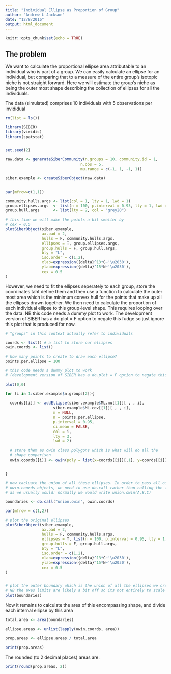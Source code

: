 ```yaml
---
title: "Individual Ellipse as Proportion of Group"
author: "Andrew L Jackson"
date: "12/8/2016"
output: html_document
---
```


```r
knitr::opts_chunk$set(echo = TRUE)
```

## The problem

We want to calculate the proportional ellipse area attributable to an individual who is part of a group. We can easily calculate an ellipse for an individual, but comparing that to a measure of the entire group's isotopic niche is not straight forward. Here we will estimate the group's niche as being the outer most shape describing the collection of ellipses for all the individuals.

The data (simulated) comprises 10 individuals with 5 observations per invididual

```r
rm(list = ls())

library(SIBER)
library(viridis)
library(spatstat)


set.seed(2)

raw.data <- generateSiberCommunity(n.groups = 10, community.id = 1, 
                                 n.obs = 5, 
                                 mu.range = c(-1, 1, -1, 1))

siber.example <- createSiberObject(raw.data)


par(mfrow=c(1,1))

community.hulls.args <- list(col = 1, lty = 1, lwd = 1)
group.ellipses.args  <- list(n = 100, p.interval = 0.95, lty = 1, lwd = 2)
group.hull.args      <- list(lty = 2, col = "grey20")

# this time we will make the points a bit smaller by 
# cex = 0.5
plotSiberObject(siber.example,
                ax.pad = 2, 
                hulls = F, community.hulls.args, 
                ellipses = T, group.ellipses.args,
                group.hulls = F, group.hull.args,
                bty = "L",
                iso.order = c(1,2),
                xlab=expression({delta}^13*C~'\u2030'),
                ylab=expression({delta}^15*N~'\u2030'),
                cex = 0.5
)

```

However, we need to fit the ellipses seperately to each group, store the coordinates taht define them and then use a function to calculate the outer most area which is the minimum convex hull for the points that make up all the ellipses drawn together. We then need to calculate the proportion of each individual ellipse to this group-level shape. This requires looping over the data. NB this code needs a dummy plot to work. The development version of SIBER has a do.plot = F option to negate this fudge so just ignore this plot that is produced for now.

```r

# "groups" in this context actually refer to individuals

coords <- list() # a list to store our ellipses
owin.coords <- list()

# how many points to create to draw each ellipse?
points.per.ellipse = 100

# this code needs a dummy plot to work
# (development version of SIBER has a do.plot = F option to negate this fudge)

plot(0,0)

for (i in 1:siber.example$n.groups[2]){
  
  coords[[i]] <- addEllipse(siber.example$ML.mu[[1]][ , , i],
                     siber.example$ML.cov[[1]][ , , i],
                     m = NULL,
                     n = points.per.ellipse,
                     p.interval = 0.95,
                     ci.mean = FALSE,
                     col = i,
                     lty = 3,
                     lwd = 2)
  
  # store them as owin class polygons which is what will do all the 
  # shape comparison
  owin.coords[[i]] <- owin(poly = list(x=coords[[i]][,1], y=coords[[i]][,2]))

  
}

# now cacluate the union of all these ellipses. In order to pass all our
# owin.coords objects, we need to use do.call rather than calling the function
# as we usually would: normally we would write union.owin(A,B,C)

boundaries <- do.call("union.owin", owin.coords)

par(mfrow = c(1,2))

# plot the original ellipses
plotSiberObject(siber.example,
                ax.pad = 2, 
                hulls = F, community.hulls.args, 
                ellipses = T, list(n = 100, p.interval = 0.95, lty = 1, lwd = 2),
                group.hulls = F, group.hull.args,
                bty = "L",
                iso.order = c(1,2),
                xlab=expression({delta}^13*C~'\u2030'),
                ylab=expression({delta}^15*N~'\u2030'),
                cex = 0.5
)


# plot the outer boundary which is the union of all the ellipses we created
# NB the axes limits are likely a bit off so its not entirely to scale
plot(boundaries)


```

Now it remains to calculate the area of this encompassing shape, and divide each internal ellipse by this area

```R
total.area <- area(boundaries)

ellipse.areas <- unlist(lapply(owin.coords, area))

prop.areas <- ellipse.areas / total.area

print(prop.areas)

```

The rounded (to 2 decimal places) areas are:

```R
print(round(prop.areas, 2))
```

